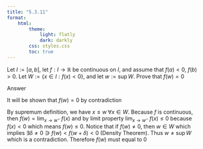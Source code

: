 ```yaml
---
title: "5.3.11"
format:
    html:
        theme:
            light: flatly
            dark: darkly
        css: styles.css
        toc: true
---
```


Let $I := [a,b]$, let $f:I \to \mathbb{R}$ be continuous on $I$, and assume that $f(a) < 0$, $f(b) > 0$. Let $W := \{x \in I : f(x) < 0 \}$, and let $w := \sup W$. Prove that $f(w) = 0$

Answer

It will be shown that $f(w) = 0$ by contradiction

By supremum definition, we have $x \leq w \; \forall x \in W$. Because $f$ is continuous, then $f(w) = \displaystyle{\lim_{x \to w^-}} \; f(x)$ and by limit property $\displaystyle{\lim_{x \to w^-}} \; f(x) \leq 0$ because $f(x) < 0$ which means $f(w) \leq 0$. Notice that if $f(w) \neq 0$, then $w \in W$ which implies $\exists \delta \neq 0 \ni f(w) < f(w+\delta) < 0$ (Density Theorem). Thus $w \neq \sup W$ which is a contradiction. Therefore $f(w)$ must equal to 0